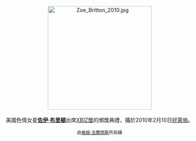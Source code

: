 <center>
[[File:Zoe_Britton_2010.jpg|275px]]
<br><br>
美國色情女星'''[[佐伊·布里頓|佐伊·布里頓]]'''出席[[XBIZ獎|XBIZ獎]]的頒獎典禮，攝於2010年2月10日[[好萊塢|好萊塢]]。
<p>
<small>由[[:en:User:Toglenn|格倫·法蘭西斯]]所拍攝</small>
</center>